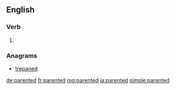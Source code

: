 ==English==

===Verb===
{{head|en}}

# {{en-past of|parent}}

===Anagrams===
* [[trepaned#English|trepaned]]

[[de:parented]]
[[fr:parented]]
[[mg:parented]]
[[ja:parented]]
[[simple:parented]]